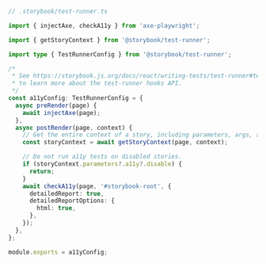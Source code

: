 ```ts
// .storybook/test-runner.ts

import { injectAxe, checkA11y } from 'axe-playwright';

import { getStoryContext } from '@storybook/test-runner';

import type { TestRunnerConfig } from '@storybook/test-runner';

/*
 * See https://storybook.js.org/docs/react/writing-tests/test-runner#test-hook-api-experimental
 * to learn more about the test-runner hooks API.
 */
const a11yConfig: TestRunnerConfig = {
  async preRender(page) {
    await injectAxe(page);
  },
  async postRender(page, context) {
    // Get the entire context of a story, including parameters, args, argTypes, etc.
    const storyContext = await getStoryContext(page, context);

    // Do not run a11y tests on disabled stories.
    if (storyContext.parameters?.a11y?.disable) {
      return;
    }
    await checkA11y(page, '#storybook-root', {
      detailedReport: true,
      detailedReportOptions: {
        html: true,
      },
    });
  },
};

module.exports = a11yConfig;
```
